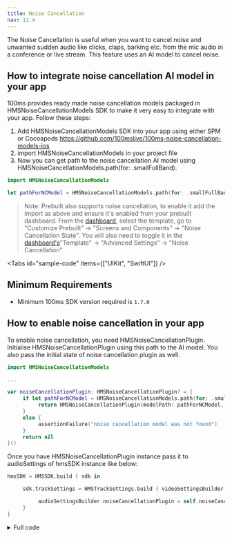 ```yaml
---
title: Noise Cancellation
nav: 12.4
---
```


The Noise Cancellation is useful when you want to cancel noise and unwanted sudden audio like clicks, claps, barking etc. from the mic audio in a conference or live stream. This feature uses an AI model to cancel noise.

## How to integrate noise cancellation AI model in your app

100ms provides ready made noise cancellation models packaged in HMSNoiseCancellationModels SDK to make it very easy to integrate with your app. Follow these steps:

1. Add HMSNoiseCancellationModels SDK into your app using either SPM or Cocoapods https://github.com/100mslive/100ms-noise-cancellation-models-ios
2. import HMSNoiseCancellationModels in your project file
3. Now you can get path to the noise cancellation AI model using HMSNoiseCancellationModels.path(for: .smallFullBand).

```swift
import HMSNoiseCancellationModels

let pathForNCModel = HMSNoiseCancellationModels.path(for: .smallFullBand)
```


> Note: Prebuilt also supports noise cancellation, to enable it add the import as above and ensure it's enabled from your prebuilt dashboard. From the [dashboard](https://dashboard.100ms.live/), select the template, go to "Customize Prebuilt" -> "Screens and Components" -> "Noise Cancellation State".
> You will also need to toggle it in the [dashboard's](https://dashboard.100ms.live/)"Template" -> "Advanced Settings" -> "Noise Cancellation"



<Tabs
  id="sample-code"
  items={["UIKit", "SwiftUI"]}
/>

<Tab id='sample-code-0'>

## Minimum Requirements
-   Minimum 100ms SDK version required is `1.7.0`

## How to enable noise cancellation in your app

To enable noise cancellation, you need HMSNoiseCancellationPlugin. Initialise HMSNoiseCancellationPlugin using this path to the AI model. You also pass the initial state of noise cancellation plugin as well.

```swift
import HMSNoiseCancellationModels

...

var noiseCancellationPlugin: HMSNoiseCancellationPlugin? = {
     if let pathForNCModel = HMSNoiseCancellationModels.path(for: .smallFullBand) {
          return HMSNoiseCancellationPlugin(modelPath: pathForNCModel, initialState: .enabled)
     }
     else {
          assertionFailure("noise cancellation model was not found")
     }
     return nil
}()

```

Once you have HMSNoiseCancellationPlugin instance pass it to audioSettings of hmsSDK instance like below:

```swift
hmsSDK = HMSSDK.build { sdk in

     sdk.trackSettings = HMSTrackSettings.build { videoSettingsBuilder, audioSettingsBuilder in

          audioSettingsBuilder.noiseCancellationPlugin = self.noiseCancellationPlugin
     }
}
```

<details>
    <summary>Full code</summary>
```swift
import HMSNoiseCancellationModels

...

var noiseCancellationPlugin: HMSNoiseCancellationPlugin? = {
     if let pathForNCModel = HMSNoiseCancellationModels.path(for: .smallFullBand) {
          return HMSNoiseCancellationPlugin(modelPath: pathForNCModel, initialState: .enabled)
     }
     else {
          assertionFailure("noise cancellation model was not found")
     }
     return nil
}()

...

hmsSDK = HMSSDK.build { sdk in

     sdk.trackSettings = HMSTrackSettings.build { videoSettingsBuilder, audioSettingsBuilder in

          audioSettingsBuilder.noiseCancellationPlugin = self.noiseCancellationPlugin
     }
}
```
</details>

That is all you need to do to add noise cancellation plugin to your conferecing or livestreaming!

## How to enable/disable noise cancellation

You call enable() or disable() API on noiseCancellationPlugin to enable disable noise cancellation. Additionally, you can call isEnabled() method to check if noise cancellation is enabled.

```swift
// Enable noise cancellation
try noiseCancellationPlugin.enable()

// Disable noise cancellation
try noiseCancellationPlugin.disable()

// Check if noise cancellation is enabled
let isnoiseCancellationEnabled = noiseCancellationPlugin.isEnabled()
```

## How to check if noise cancellation is enabled in the room

To make noise cancellation work your room needs to have noise cancellation feature enabled. You can check if noise cancellation is enabled using isNoiseCancellationAvailable property on noiseCancellationPlugin. 
```swift
let isNoiseCancellationAvailableInTheRoom = noiseCancellationPlugin.isNoiseCancellationAvailable
```

Note: You can call this API to check the state of noise cancellation only after successfully joining the room.

</Tab>

<Tab id='sample-code-1'>

## Minimum Requirements
-   Minimum HMSRoomModels SDK version required is `1.5.0`

## How to enable noise cancellation in your app

To enable noise cancellation, while instantiating HMSRoomModel, you pass an instance of HMSNoiseCancellation in HMSRoomOptions.

```swift
import HMSNoiseCancellationModels

@ObservedObject var roomModel = HMSRoomModel(options: HMSRoomOptions(...noiseCancellation: .init(with: HMSNoiseCancellationModels.path(for: .smallFullBand)!, initialState: .enabled))
```

That is all you need to do to add noise cancellation plugin to your conferecing or livestreaming!

## How to enable/disable noise cancellation

You call roomModel.toggleNoiseCancellation() API to enable/disable noise cancellation. Additionally, you can use roomModel.isNoiseCancellationEnabled to check if noise cancellation is enabled.

```swift
roomModel.toggleNoiseCancellation()
roomModel.isNoiseCancellationEnabled
```

## How to check if noise cancellation is enabled in the room

To make noise cancellation work your room needs to have noise cancellation feature enabled. You can check if noise cancellation is enabled using roomModel.isNoiseCancellationAvailable.
```swift
roomModel.isNoiseCancellationAvailable
```

</Tab>

